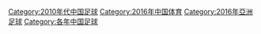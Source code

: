 {{Cat topic in year| topic=中国足球|year=2016}}
[[Category:2010年代中国足球|Category:2010年代中国足球]]
[[Category:2016年中国体育|Category:2016年中国体育]]
[[Category:2016年亞洲足球|Category:2016年亞洲足球]]
[[Category:各年中国足球|Category:各年中国足球]]
